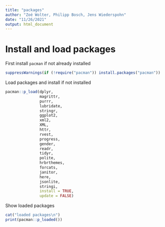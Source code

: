 ```yaml
---
title: "packages"
author: "Zoé Wolter, Philipp Bosch, Jens Wiederspohn"
date: "11/26/2021"
output: html_document
---
```


# Install and load packages

First install `pacman` if not already installed

```r
suppressWarnings(if (!require("pacman")) install.packages("pacman"))
```

Load packages and install if not installed

```r
pacman::p_load(dplyr,
               magrittr,
               purrr,
               lubridate,
               stringr,
               ggplot2,
               xml2,
               XML,
               httr,
               rvest,
               progress,
               gender,
               readr,
               tidyr,
               polite,
               hrbrthemes,
               forcats,
               janitor,
               here,
               jsonlite,
               stringi,
               install = TRUE,
               update = FALSE)
```

Show loaded packages
```r
cat("loaded packages\n")
print(pacman::p_loaded())
```
